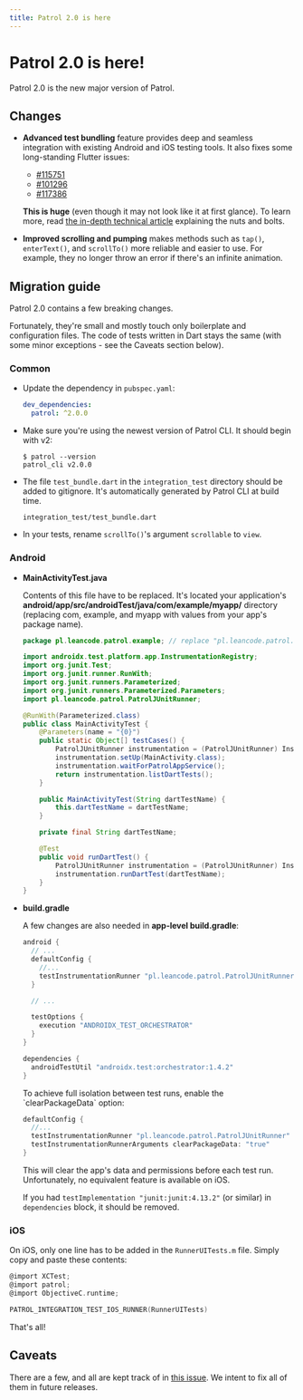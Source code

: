 ```yaml
---
title: Patrol 2.0 is here
---
```


# Patrol 2.0 is here!

Patrol 2.0 is the new major version of Patrol.

## Changes

- **Advanced test bundling** feature provides deep and seamless integration with
  existing Android and iOS testing tools. It also fixes some long-standing
  Flutter issues:

  - [#115751](https://github.com/flutter/flutter/issues/115751)
  - [#101296](https://github.com/flutter/flutter/issues/101296)
  - [#117386](https://github.com/flutter/flutter/issues/117386)

  **This is huge** (even though it may not look like it at first glance). To
  learn more, read [the in-depth technical article][patrol_v2_article]
  explaining the nuts and bolts.

- **Improved scrolling and pumping** makes methods such as `tap()`,
  `enterText()`, and `scrollTo()` more reliable and easier to use. For example,
  they no longer throw an error if there's an infinite animation.

## Migration guide

Patrol 2.0 contains a few breaking changes.

Fortunately, they're small and mostly touch only boilerplate and configuration
files. The code of tests written in Dart stays the same (with some minor
exceptions - see the Caveats section below).

### Common

- Update the dependency in `pubspec.yaml`:

  ```yaml
  dev_dependencies:
    patrol: ^2.0.0
  ```

- Make sure you're using the newest version of Patrol CLI. It should begin with
  v2:

  ```console
  $ patrol --version
  patrol_cli v2.0.0
  ```

- The file `test_bundle.dart` in the `integration_test` directory should be
  added to gitignore. It's automatically generated by Patrol CLI at build time.

  ```text title=".gitignore"
  integration_test/test_bundle.dart
  ```

- In your tests, rename `scrollTo()`'s argument `scrollable` to `view`.

### Android

- **MainActivityTest.java**

  Contents of this file have to be replaced. It's located your application's
  **android/app/src/androidTest/java/com/example/myapp/** directory (replacing
  com, example, and myapp with values from your app's package name).

  ```java title="MainActivityTest.java"
  package pl.leancode.patrol.example; // replace "pl.leancode.patrol.example" with your app's package

  import androidx.test.platform.app.InstrumentationRegistry;
  import org.junit.Test;
  import org.junit.runner.RunWith;
  import org.junit.runners.Parameterized;
  import org.junit.runners.Parameterized.Parameters;
  import pl.leancode.patrol.PatrolJUnitRunner;

  @RunWith(Parameterized.class)
  public class MainActivityTest {
      @Parameters(name = "{0}")
      public static Object[] testCases() {
          PatrolJUnitRunner instrumentation = (PatrolJUnitRunner) InstrumentationRegistry.getInstrumentation();
          instrumentation.setUp(MainActivity.class);
          instrumentation.waitForPatrolAppService();
          return instrumentation.listDartTests();
      }

      public MainActivityTest(String dartTestName) {
          this.dartTestName = dartTestName;
      }

      private final String dartTestName;

      @Test
      public void runDartTest() {
          PatrolJUnitRunner instrumentation = (PatrolJUnitRunner) InstrumentationRegistry.getInstrumentation();
          instrumentation.runDartTest(dartTestName);
      }
  }
  ```

- **build.gradle**

  A few changes are also needed in **app-level build.gradle**:

  ```groovy title="android/app/build.gradle"
  android {
    // ...
    defaultConfig {
      //...
      testInstrumentationRunner "pl.leancode.patrol.PatrolJUnitRunner"
    }

    // ...

    testOptions {
      execution "ANDROIDX_TEST_ORCHESTRATOR"
    }
  }

  dependencies {
    androidTestUtil "androidx.test:orchestrator:1.4.2"
  }
  ```

  <Info>
    To achieve full isolation between test runs, enable the `clearPackageData` option:

    ```groovy title="android/app/build.gradle"
    defaultConfig {
      //...
      testInstrumentationRunner "pl.leancode.patrol.PatrolJUnitRunner"
      testInstrumentationRunnerArguments clearPackageData: "true"
    }
    ```

    This will clear the app's data and permissions before each test run.
    Unfortunately, no equivalent feature is available on iOS.
  </Info>

  If you had `testImplementation "junit:junit:4.13.2"` (or similar) in
  `dependencies` block, it should be removed.

### iOS

On iOS, only one line has to be added in the `RunnerUITests.m` file. Simply copy
and paste these contents:

```objective-c title="ios/RunnerUITests/RunnerUITests.m"
@import XCTest;
@import patrol;
@import ObjectiveC.runtime;

PATROL_INTEGRATION_TEST_IOS_RUNNER(RunnerUITests)
```

That's all!

## Caveats

There are a few, and all are kept track of in [this issue]. We intent to fix all
of them in future releases.

[this issue]: https://github.com/leancodepl/patrol/issues/1341
[patrol_v2_article]: https://leancode.pl/blog
